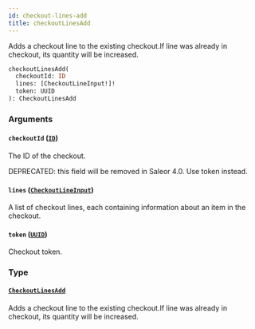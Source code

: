 ```yaml
---
id: checkout-lines-add
title: checkoutLinesAdd
---
```



Adds a checkout line to the existing checkout.If line was already in checkout, its quantity will be increased.

```graphql
checkoutLinesAdd(
  checkoutId: ID
  lines: [CheckoutLineInput!]!
  token: UUID
): CheckoutLinesAdd
```


### Arguments

#### `checkoutId` ([`ID`](../../../developer/api-reference/scalars/id))

The ID of the checkout. 

DEPRECATED: this field will be removed in Saleor 4.0. Use token instead.


#### `lines` ([`CheckoutLineInput`](../../../developer/api-reference/inputs/checkout-line-input))

A list of checkout lines, each containing information about an item in the checkout.


#### `token` ([`UUID`](../../../developer/api-reference/scalars/uuid))

Checkout token.


### Type

#### [`CheckoutLinesAdd`](../../../developer/api-reference/objects/checkout-lines-add) 

Adds a checkout line to the existing checkout.If line was already in checkout, its quantity will be increased.




